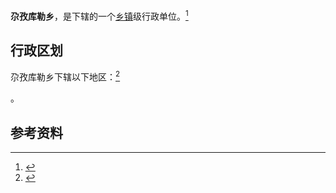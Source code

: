 {{中国乡级行政区|65/31/27/204/000}}

'''尕孜库勒乡'''，是{{PRC admin/fullname|65/31/27/204/000|3}}下辖的一个[[乡镇|乡镇]]级行政单位。<ref>{{PRC admin/ref sgc|{{PRC admin/parent|65/31/27/204/000}}}}</ref>

== 行政区划 ==

尕孜库勒乡下辖以下地区：<ref>{{PRC admin/ref sgc|65/31/27/204/000}}</ref>

{{PRC admin/children|65/31/27/204/000}}。

== 参考资料 ==

{{reflist}}

{{行政区划小作品}}
{{PRC admin/navcat|65/31/27/204/000}}